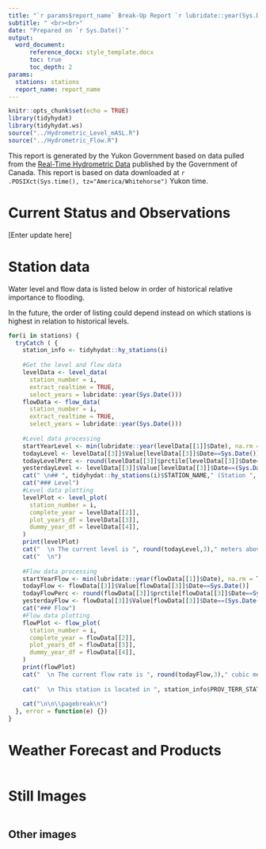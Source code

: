 ```yaml
---
title: "`r params$report_name` Break-Up Report `r lubridate::year(Sys.Date())`"
subtitle: " <br><br>"
date: "Prepared on `r Sys.Date()`"
output: 
  word_document:
      reference_docx: style_template.docx
      toc: true
      toc_depth: 2
params:
  stations: stations
  report_name: report_name
---
```


```r
knitr::opts_chunk$set(echo = TRUE)
library(tidyhydat)
library(tidyhydat.ws)
source("../Hydrometric_Level_mASL.R")
source("../Hydrometric_Flow.R")
```

\newpage

This report is generated by the Yukon Government based on data pulled from the [Real-Time Hydrometric Data](https://wateroffice.ec.gc.ca/mainmenu/real_time_data_index_e.html) published by the Government of Canada. This report is based on data downloaded at `r .POSIXct(Sys.time(), tz="America/Whitehorse")` Yukon time.

# Current Status and Observations

[Enter update here]

\newpage

# Station data

Water level and flow data is listed below in order of historical relative importance to flooding.

In the future, the order of listing could depend instead on which stations is highest in relation to historical levels.

```r

for(i in stations) {
  tryCatch ( {
    station_info <- tidyhydat::hy_stations(i)
    
    #Get the level and flow data
    levelData <- level_data(
      station_number = i,
      extract_realtime = TRUE,
      select_years = lubridate::year(Sys.Date()))
    flowData <- flow_data(
      station_number = i,
      extract_realtime = TRUE,
      select_years = lubridate::year(Sys.Date()))
    
    #Level data processing
    startYearLevel <- min(lubridate::year(levelData[[1]]$Date), na.rm = T)
    todayLevel <- levelData[[3]]$Value[levelData[[3]]$Date==Sys.Date()]
    todayLevelPerc <- round(levelData[[3]]$prctile[levelData[[3]]$Date==Sys.Date()],2)
    yesterdayLevel <- levelData[[3]]$Value[levelData[[3]]$Date==(Sys.Date()-1)]
    cat(" \n## ", tidyhydat::hy_stations(i)$STATION_NAME," (Station ", i, ")  \n")
    cat("### Level")
    #Level data plotting
    levelPlot <- level_plot(
      station_number = i,
      complete_year = levelData[[2]],
      plot_years_df = levelData[[3]],
      dummy_year_df = levelData[[4]],
    )
    print(levelPlot)
    cat("  \n The current level is ", round(todayLevel,3)," meters above sea level which corresponds to the ", todayLevelPerc, " percentile of historic levels for this station. Since yesterday, the level has ", ifelse(todayLevel<yesterdayLevel, "decreased", "increased"), " by ", round(abs(todayLevel-yesterdayLevel), 3)," meters.  \n")
    cat("  \n")
    
    #Flow data processing
    startYearFlow <- min(lubridate::year(flowData[[1]]$Date), na.rm = T)
    todayFlow <- flowData[[3]]$Value[flowData[[3]]$Date==Sys.Date()]
    todayFlowPerc <- round(flowData[[3]]$prctile[flowData[[3]]$Date==Sys.Date()],2)
    yesterdayFlow <- flowData[[3]]$Value[flowData[[3]]$Date==(Sys.Date()-1)]
    cat("### Flow")
    #Flow data plotting
    flowPlot <- flow_plot(
      station_number = i,
      complete_year = flowData[[2]],
      plot_years_df = flowData[[3]],
      dummy_year_df = flowData[[4]],
    )
    print(flowPlot)
    cat("  \n The current flow rate is ", round(todayFlow,3)," cubic meters per second which corresponds to the ", todayFlowPerc, " percentile of historic flow volume for this station. Since yesterday, the level has ", ifelse(todayFlow<yesterdayFlow, "decreased", "increased"), " by ", round(abs(todayFlow-yesterdayFlow), 3)," cubic meters per second.  \n\n")
  
    cat("  \n This station is located in ", station_info$PROV_TERR_STATE_LOC, " at longitude ", round(station_info$LONGITUDE, 2), ", latitude ", round(station_info$LATITUDE,2), ". Level data collection began in ", startYearLevel, " and flow data collection began in ", startYearFlow, ". The historic level data are ", spatstat.utils::percentage(sum(stats::complete.cases(levelData[[1]]))/nrow(levelData[[1]])), " and the historic flow data are ", spatstat.utils::percentage(sum(stats::complete.cases(flowData[[1]]))/nrow(flowData[[1]])), " complete.  \n")
    
    cat("\n\n\\pagebreak\n")
  }, error = function(e) {})
}
```

# Weather Forecast and Products

```r

```

# Still Images

```r

```

## Other images

```r

```
